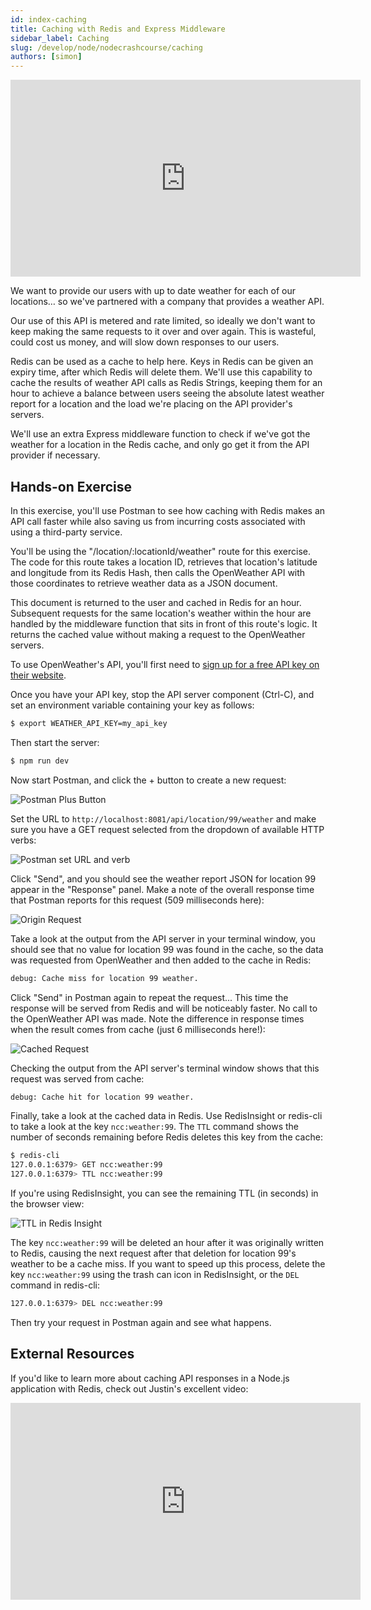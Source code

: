 ```yaml
---
id: index-caching
title: Caching with Redis and Express Middleware
sidebar_label: Caching
slug: /develop/node/nodecrashcourse/caching
authors: [simon]
---
```



<div class="text--center">
<iframe width="560" height="315" src="https://www.youtube.com/embed/UtB_eHmnz1Y" frameborder="0" allow="accelerometer; autoplay; clipboard-write; encrypted-media; gyroscope; picture-in-picture" allowfullscreen></iframe>
</div>

We want to provide our users with up to date weather for each of our locations… so we've partnered with a company that provides a weather API.

Our use of this API is metered and rate limited, so ideally we don't want to keep making the same requests to it over and over again.  This is wasteful, could cost us money, and will slow down responses to our users.

Redis can be used as a cache to help here.  Keys in Redis can be given an expiry time, after which Redis will delete them.  We'll use this capability to cache the results of weather API calls as Redis Strings, keeping them for an hour to achieve a balance between users seeing the absolute latest weather report for a location and the load we're placing on the API provider's servers.

We'll use an extra Express middleware function to check if we've got the weather for a location in the Redis cache, and only go get it from the API provider if necessary.

## Hands-on Exercise

In this exercise, you'll use Postman to see how caching with Redis makes an API call faster while also saving us from incurring costs associated with using a third-party service.

You'll be using the "/location/:locationId/weather" route for this exercise.  The code for this route takes a location ID, retrieves that location's latitude and longitude from its Redis Hash, then calls the OpenWeather API with those coordinates to retrieve weather data as a JSON document.  

This document is returned to the user and cached in Redis for an hour.  Subsequent requests for the same location's weather within the hour are handled by the middleware function that sits in front of this route's logic.  It returns the cached value without making a request to the OpenWeather servers.

To use OpenWeather's API, you'll first need to [sign up for a free API key on their website](https://home.openweathermap.org/users/sign_up).

Once you have your API key, stop the API server component (Ctrl-C), and set an environment variable containing your key as follows:

```bash
$ export WEATHER_API_KEY=my_api_key
```

Then start the server:

```bash
$ npm run dev
```

Now start Postman, and click the + button to create a new request:

![Postman Plus Button](images/postman_plus_button.png)

Set the URL to `http://localhost:8081/api/location/99/weather` and make sure you have a GET request selected from the dropdown of available HTTP verbs:

![Postman set URL and verb](images/postman_set_url.png)

Click "Send", and you should see the weather report JSON for location 99 appear in the "Response" panel.  Make a note of the overall response time that Postman reports for this request (509 milliseconds here):

![Origin Request](images/postman_origin_request.png)

Take a look at the output from the API server in your terminal window, you should see that no value for location 99 was found in the cache, so the data was requested from OpenWeather and then added to the cache in Redis:

```bash
debug: Cache miss for location 99 weather.
```

Click "Send" in Postman again to repeat the request... This time the response will be served from Redis and will be noticeably faster. No call to the OpenWeather API was made.  Note the difference in response times when the result comes from cache (just 6 milliseconds here!):

![Cached Request](images/postman_cached_request.png)

Checking the output from the API server's terminal window shows that this request was served from cache:

```bash
debug: Cache hit for location 99 weather.
```

Finally, take a look at the cached data in Redis.  Use RedisInsight or redis-cli to take a look at the key `ncc:weather:99`.  The `TTL` command shows the number of seconds remaining before Redis deletes this key from the cache:

```bash
$ redis-cli
127.0.0.1:6379> GET ncc:weather:99
127.0.0.1:6379> TTL ncc:weather:99
```

If you're using RedisInsight, you can see the remaining TTL (in seconds) in the browser view:

![TTL in Redis Insight](images/insight_ttl.png)

The key `ncc:weather:99` will be deleted an hour after it was originally written to Redis, causing the next request after that deletion for location 99's weather to be a cache miss.  If you want to speed up this process, delete the key `ncc:weather:99` using the trash can icon in RedisInsight, or the `DEL` command in redis-cli:

```bash
127.0.0.1:6379> DEL ncc:weather:99
```

Then try your request in Postman again and see what happens.

## External Resources

If you'd like to learn more about caching API responses in a Node.js application with Redis, check out Justin's excellent video:

<div class="text--center">
<iframe width="560" height="315" src="https://www.youtube.com/embed/hRecenOBYlE" frameborder="0" allow="accelerometer; autoplay; clipboard-write; encrypted-media; gyroscope; picture-in-picture" allowfullscreen></iframe>
</div>